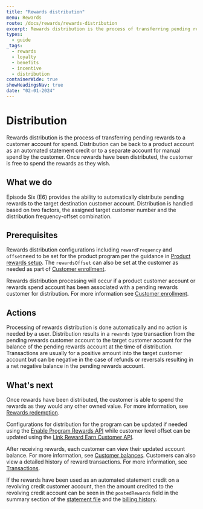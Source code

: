 ```yaml
---
title: "Rewards distribution"
menu: Rewards
route: /docs/rewards/rewards-distribution
excerpt: Rewards distribution is the process of transferring pending rewards to a customer account for spend.
types: 
  - guide
_tags:
  - rewards
  - loyalty
  - benefits
  - incentive
  - distribution
containerWide: true
showHeadingsNav: true
date: "02-01-2024"
---
```


# Distribution 

Rewards distribution is the process of transferring pending rewards to a customer account for spend. Distribution can be back to a product account as an automated statement credit or to a separate account for manual spend by the customer. Once rewards have been distributed, the customer is free to spend the rewards as they wish.

## What we do

Episode Six (E6) provides the ability to automatically distribute pending rewards to the target destination customer account. Distribution is handled based on two factors, the assigned target customer number and the distribution frequency-offset combination.

## Prerequisites

Rewards distribution configurations including `rewardFrequency` and `offset`need to be set for the product program per the guidance in [Product rewards setup](/docs/rewards/product-rewards). The `rewardsOffset` can also be set at the customer as needed as part of [Customer enrollment](/docs/rewards/customer-enrollment).

Rewards distribution processing will occur if a product customer account or rewards spend account has been associated with a pending rewards customer for distribution. For more information see [Customer enrollment](/docs/rewards/customer-enrollment).

## Actions

Processing of rewards distribution is done automatically and no action is needed by a user. Distribution results in a `rewards` type transaction from the pending rewards customer account to the target customer account for the balance of the pending rewards account at the time of distribution. Transactions are usually for a positive amount into the target customer account but can be negative in the case of refunds or reversals resulting in a net negative balance in the pending rewards account.

## What's next

Once rewards have been distributed, the customer is able to spend the rewards as they would any other owned value. For more information, see [Rewards redemption](/docs/rewards/rewards-redemption).

Configurations for distribution for the program can be updated if needed using the [Enable Program Rewards API](/tech-specs/rewards/rewards-programs/api?#operation/enableProgramRewards) while customer level offset can be updated using the [Link Reward Earn Customer API](/tech-specs/rewards/rewards-customers/api?#operation/linkCustomersRewardsEarn).

After receiving rewards, each customer can view their updated account balance. For more information, see [Customer balances](/docs/balances/customer-balances). Customers can also view a detailed history of reward transactions. For more information, see [Transactions](/docs/transactions/transactions).

If the rewards have been used as an automated statement credit on a revolving credit customer account, then the amount credited to the revolving credit account can be seen in the `postedRewards` field in the summary section of the [statement file](/docs/revolving-credit/statement-file) and the [billing history](/docs/revolving-credit/billing-history).

